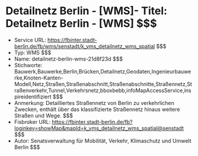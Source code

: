 # Detailnetz Berlin - [WMS]- Titel: Detailnetz Berlin - [WMS] $$$
- Service URL: https://fbinter.stadt-berlin.de/fb/wms/senstadt/k_vms_detailnetz_wms_spatial $$$
- Typ: WMS $$$
- Name: detailnetz-berlin-wms-21d8f23d $$$
- Stichworte: Bauwerk,Bauwerke,Berlin,Brücken,Detailnetz,Geodaten,Ingenieurbauwerke,Knoten-Kanten-Modell,Netz,Straßen,Straßenabschnitt,Straßenabschnitte,Straßennetz,Straßenverkehr,Tunnel,Verkehrsnetz,bboxbebb,infoMapAccessService,inspireidentifiziert $$$
- Anmerkung: Detailliertes Straßennetz von Berlin zu verkehrlichen Zwecken, enthält über das klassifizierte Straßennetz hinaus weitere Straßen und Wege. $$$
- Fisbroker URL: https://fbinter.stadt-berlin.de/fb?loginkey=showMap&mapId=k_vms_detailnetz_wms_spatial@senstadt $$$
- Autor: Senatsverwaltung für Mobilität, Verkehr, Klimaschutz und Umwelt Berlin $$$

